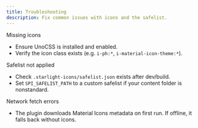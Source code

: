 ```yaml
---
title: Troubleshooting
description: Fix common issues with icons and the safelist.
---
```


Missing icons

- Ensure UnoCSS is installed and enabled.
- Verify the icon class exists (e.g. `i-ph:*`, `i-material-icon-theme:*`).

Safelist not applied

- Check `.starlight-icons/safelist.json` exists after dev/build.
- Set `SPI_SAFELIST_PATH` to a custom safelist if your content folder is nonstandard.

Network fetch errors

- The plugin downloads Material Icons metadata on first run. If offline, it falls back without icons.

